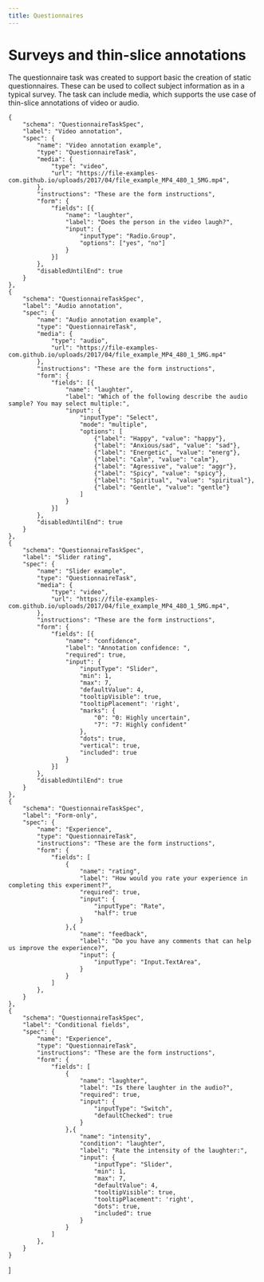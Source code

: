 ```yaml
---
title: Questionnaires
---
```



# Surveys and thin-slice annotations

The questionnaire task was created to support basic the creation of static questionnaires. These can be used to collect subject information as in a typical survey. The task can include media, which supports the use case of thin-slice annotations of video or audio.

    {
        "schema": "QuestionnaireTaskSpec",
        "label": "Video annotation",
        "spec": {
            "name": "Video annotation example",
            "type": "QuestionnaireTask",
            "media": {
                "type": "video",
                "url": "https://file-examples-com.github.io/uploads/2017/04/file_example_MP4_480_1_5MG.mp4",
            },
            "instructions": "These are the form instructions",
            "form": {
                "fields": [{
                    "name": "laughter",
                    "label": "Does the person in the video laugh?",
                    "input": {
                        "inputType": "Radio.Group",
                        "options": ["yes", "no"]
                    }
                }]
            },
            "disabledUntilEnd": true
        }
    },
    {
        "schema": "QuestionnaireTaskSpec",
        "label": "Audio annotation",
        "spec": {
            "name": "Audio annotation example",
            "type": "QuestionnaireTask",
            "media": {
                "type": "audio",
                "url": "https://file-examples-com.github.io/uploads/2017/04/file_example_MP4_480_1_5MG.mp4"
            },
            "instructions": "These are the form instructions",
            "form": {
                "fields": [{
                    "name": "laughter",
                    "label": "Which of the following describe the audio sample? You may select multiple:",
                    "input": {
                        "inputType": "Select",
                        "mode": "multiple",
                        "options": [
                            {"label": "Happy", "value": "happy"},
                            {"label": "Anxious/sad", "value": "sad"},
                            {"label": "Energetic", "value": "energ"},
                            {"label": "Calm", "value": "calm"},
                            {"label": "Agressive", "value": "aggr"},
                            {"label": "Spicy", "value": "spicy"},
                            {"label": "Spiritual", "value": "spiritual"},
                            {"label": "Gentle", "value": "gentle"}
                        ]
                    }
                }]
            },
            "disabledUntilEnd": true
        }
    },
    {
        "schema": "QuestionnaireTaskSpec",
        "label": "Slider rating",
        "spec": {
            "name": "Slider example",
            "type": "QuestionnaireTask",
            "media": {
                "type": "video",
                "url": "https://file-examples-com.github.io/uploads/2017/04/file_example_MP4_480_1_5MG.mp4",
            },
            "instructions": "These are the form instructions",
            "form": {
                "fields": [{
                    "name": "confidence",
                    "label": "Annotation confidence: ",
                    "required": true,
                    "input": {
                        "inputType": "Slider",
                        "min": 1,
                        "max": 7,
                        "defaultValue": 4,
                        "tooltipVisible": true,
                        "tooltipPlacement": 'right',
                        "marks": {
                            "0": "0: Highly uncertain",
                            "7": "7: Highly confident"
                        },
                        "dots": true,
                        "vertical": true,
                        "included": true
                    }
                }]
            },
            "disabledUntilEnd": true
        }
    },
    {
        "schema": "QuestionnaireTaskSpec",
        "label": "Form-only",
        "spec": {
            "name": "Experience",
            "type": "QuestionnaireTask",
            "instructions": "These are the form instructions",
            "form": {
                "fields": [
                    {
                        "name": "rating",
                        "label": "How would you rate your experience in completing this experiment?",
                        "required": true,
                        "input": {
                            "inputType": "Rate",
                            "half": true
                        }
                    },{
                        "name": "feedback",
                        "label": "Do you have any comments that can help us improve the experience?",
                        "input": {
                            "inputType": "Input.TextArea",
                        }
                    }
                ]
            },
        }
    },
    {
        "schema": "QuestionnaireTaskSpec",
        "label": "Conditional fields",
        "spec": {
            "name": "Experience",
            "type": "QuestionnaireTask",
            "instructions": "These are the form instructions",
            "form": {
                "fields": [
                    {
                        "name": "laughter",
                        "label": "Is there laughter in the audio?",
                        "required": true,
                        "input": {
                            "inputType": "Switch",
                            "defaultChecked": true
                        }
                    },{
                        "name": "intensity",
                        "condition": "laughter",
                        "label": "Rate the intensity of the laughter:",
                        "input": {
                            "inputType": "Slider",
                            "min": 1,
                            "max": 7,
                            "defaultValue": 4,
                            "tooltipVisible": true,
                            "tooltipPlacement": 'right',
                            "dots": true,
                            "included": true
                        }
                    }
                ]
            },
        }
    }
]

<TaskPlayground tasks={playgroundTasks} />


